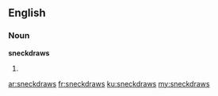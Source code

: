 ==English==

===Noun===
'''sneckdraws'''

# {{plural of|sneckdraw}}

[[ar:sneckdraws]]
[[fr:sneckdraws]]
[[ku:sneckdraws]]
[[my:sneckdraws]]